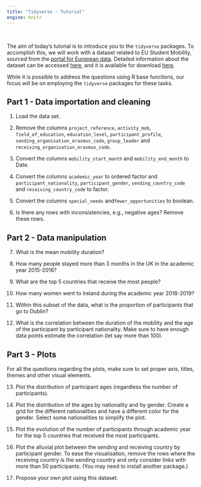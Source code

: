 ```yaml
---
title: "Tidyverse - Tutorial"
engine: knitr
---
```


<br>

The aim of today's tutorial is to introduce you to the `tidyverse` packages. To accomplish this, we will work with a dataset related to EU Student Mobility, sourced from the [portal for European data](https://data.europa.eu/data/datasets?locale=en&catalog=eac&query=erasmus&page=1&sort=issued%2Bdesc,%20relevance%2Bdesc,%20title.en%2Basc). Detailed information about the dataset can be accessed [here](https://github.com/rfordatascience/tidytuesday/blob/master/data/2022/2022-03-08/readme.md), and it is available for download [here](/labs/ressources/erasmus.csv).

While it is possible to address the questions using R base functions, our focus will be on employing the `tidyverse` packages for these tasks.

## Part 1 - Data importation and cleaning

1. Load the data set.

2. Remove the columns `project_reference`, `activity_mob`, `field_of_education`, `education_level`, `participant_profile`, `sending_organisation_erasmus_code`, `group_leader` and `receiving_organisation_erasmus_code`.

3. Convert the columns `mobility_start_month` and `mobility_end_month` to Date.
 
4. Convert the columns `academic_year` to ordered factor and `participant_nationality`, `participant_gender`, `sending_country_code` and `receiving_country_code` to factor.

5. Convert the columns `special_needs` and`fewer_opportunities` to boolean.

6. Is there any rows with inconsistencies, e.g., negative ages? Remove these rows.


## Part 2 - Data manipulation

7. What is the mean mobility duration?

8. How many people stayed more than 3 months in the UK in the academic year 2015-2016?

9. What are the top 5 countries that receive the most people?

10. How many women went to Ireland during the academic year 2018-2019?

11. Within this subset of the data, what is the proportion of participants that go to Dublin?

12. What is the correlation between the duration of the mobility and the age of the participant by participant nationality. Make sure to have enough data points estimate the correlation (let say more than 100).


## Part 3 - Plots

For all the questions regarding the plots, make sure to set proper axis, titles, themes and other visual elements.

13. Plot the distribution of participant ages (regardless the number of participants).

14. Plot the distribution of the ages by nationality and by gender. Create a grid for the different nationalities and have a different color for the gender. Select some nationalities to simplify the plot.

15. Plot the evolution of the number of participants through academic year for the top 5 countries that received the most participants.

16. Plot the alluvial plot between the sending and receiving country by participant gender. To ease the visualisation, remove the rows where the receiving country is the sending country and only consider links with more than 50 participants. (You may need to install another package.)

17. Propose your own plot using this dataset.